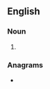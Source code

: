 {{also|sled dogs}}
==English==

===Noun===
{{head|en|noun form}}

# {{plural of|sleddog|lang=en}}

===Anagrams===
* {{anagrams|en|a=ddegloss|dogsleds}}